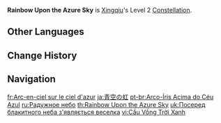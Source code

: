 {{Constellation Infobox
|image       = Constellation Rainbow Upon the Azure Sky.png
|description = Extends the [[duration]] of [[Guhua Sword: Raincutter]] by 3s.<br>Decreases the {{Color|Hydro RES}} of opponents hit by sword rain attacks by 15% for 4s.
|level       = 2
|character   = Xingqiu
|utility1    = Hydro RES Reduction
|utility2    = Duration Increase
}}
'''Rainbow Upon the Azure Sky''' is [[Xingqiu]]'s Level 2 [[Constellation]].

==Other Languages==
{{Other Languages
|en      = Rainbow Upon the Azure Sky
|zhs     = 天青现虹
|zhs_rm  = Tiān Qīng Xiàn Hóng
|zht     = 天青現虹
|zht_rm  = Tiān Qīng Xiàn Hóng
|zh_tl   = Rainbow Appears on the Blue Sky
|ja      = 青空の虹
|ja_rm   = Aozora no Niji
|ja_tl   = Rainbow on the Blue Sky
|ko      = 맑은 하늘의 무지개
|ko_rm   = Malgeun Haneul-ui Mujigae
|ko_tl   = Rainbow on the Clear Sky
|es      = Arcoíris brillante
|es_tl   = Shining Rainbow
|fr      = Arc-en-ciel sur le ciel d'azur
|fr_tl   = Rainbow Upon the Azure Sky
|ru      = Радужное небо
|ru_tl   = Rainbow Sky
|th      = Rainbow Upon the Azure Sky
|vi      = Cầu Vồng Trời Xanh
|vi_tl   = Rainbow on the Blue Sky
|de      = Klarer Himmel
|de_tl   = Clear Sky
|id      = Rainbow Upon the Azure Sky
|pt      = Arco-Íris Acima do Céu Azul
|pt_tl   = Rainbow Above the Blue Sky
|tr      = Mavi Gökteki Alkım
|tr_tl   = Rainbow in the Blue Sky
|it      = Arcobaleno a ciel sereno
|it_tl   = Rainbow with Clear Sky
}}

==Change History==
{{Change History|1.0}}

==Navigation==
{{Talent Navbox|Xingqiu}}

[[fr:Arc-en-ciel sur le ciel d'azur]]
[[ja:青空の虹]]
[[pt-br:Arco-Íris Acima do Céu Azul]]
[[ru:Радужное небо]]
[[th:Rainbow Upon the Azure Sky]]
[[uk:Посеред блакитного неба з'являється веселка]]
[[vi:Cầu Vồng Trời Xanh]]